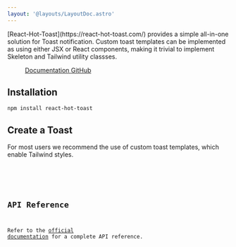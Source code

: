```yaml
---
layout: '@layouts/LayoutDoc.astro'
---
```




<p class="type-scale-5">[React-Hot-Toast](https://react-hot-toast.com/) provides a simple all-in-one solution for Toast notification. Custom toast templates can be implemented as using either JSX or React components, making it trivial to implement Skeleton and Tailwind utility classses.</p>

<figure class="card-filled-enhanced flex justify-center gap-4 p-8">
	<a href="https://react-hot-toast.com/docs" target="_blank" class="btn preset-filled">
		Documentation
	</a>
	<a href="https://github.com/timolins/react-hot-toast" target="_blank" class="btn preset-filled">
		GitHub
	</a>
</figure>

## Installation

```console
npm install react-hot-toast
```

## Create a Toast

For most users we recommend the use of custom toast templates, which enable Tailwind styles.

<Preview client:load>
	<Fragment slot="preview">
		<Example client:load />
	</Fragment>
	<Fragment slot="code">
		<Code code={ExampleRaw} lang="tsx" />
	</Fragment>
</Preview>

## API Reference

Refer to the [official documentation](https://react-hot-toast.com/docs) for a complete API reference.
